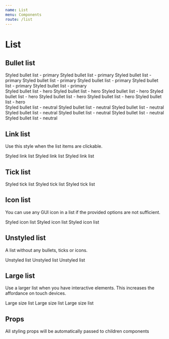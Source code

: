 ```yaml
---
name: List
menu: Components
route: /list
---
```



# List

## Bullet list

<Playground>
	<List>
		<ListItem appearance="primary">Styled bullet list - primary</ListItem>
		<ListItem>Styled bullet list - primary</ListItem>
		<ListItem>
			Styled bullet list - primary
			<List>
				<ListItem>Styled bullet list - primary</ListItem>
				<ListItem>Styled bullet list - primary</ListItem>
				<ListItem>Styled bullet list - primary</ListItem>
			</List>
		</ListItem>
		<ListItem>Styled bullet list - primary</ListItem>
	</List>
	<br />
	<List>
		<ListItem>Styled bullet list - hero</ListItem>
		<ListItem>Styled bullet list - hero</ListItem>
		<ListItem>
			Styled bullet list - hero
			<List>
				<ListItem>Styled bullet list - hero</ListItem>
				<ListItem>Styled bullet list - hero</ListItem>
				<ListItem>Styled bullet list - hero</ListItem>
			</List>
		</ListItem>
		<ListItem>Styled bullet list - hero</ListItem>
	</List>
	<br />
	<List appearance="neutral">
		<ListItem>Styled bullet list - neutral</ListItem>
		<ListItem>Styled bullet list - neutral</ListItem>
		<ListItem>
			Styled bullet list - neutral
			<List>
				<ListItem>Styled bullet list - neutral</ListItem>
				<ListItem>Styled bullet list - neutral</ListItem>
				<ListItem>Styled bullet list - neutral</ListItem>
			</List>
		</ListItem>
		<ListItem>Styled bullet list - neutral</ListItem>
	</List>
</Playground>

## Link list

Use this style when the list items are clickable.

<Playground>
	<List type="link">
		<ListItem>Styled link list</ListItem>
		<ListItem>Styled link list</ListItem>
		<ListItem>Styled link list</ListItem>
	</List>
</Playground>

## Tick list

<Playground>
	<List type="tick">
		<ListItem>Styled tick list</ListItem>
		<ListItem>Styled tick list</ListItem>
		<ListItem>Styled tick list</ListItem>
	</List>
</Playground>

## Icon list

You can use any GUI icon in a list if the provided options are not sufficient.

<Playground>
	<List type="icon" icon={AndroidIcon}>
		<ListItem>Styled icon list</ListItem>
		<ListItem>Styled icon list</ListItem>
		<ListItem>Styled icon list</ListItem>
	</List>
</Playground>

## Unstyled list

A list without any bullets, ticks or icons.

<Playground>
	<List type="unstyled">
		<ListItem>Unstyled list</ListItem>
		<ListItem>Unstyled list</ListItem>
		<ListItem>Unstyled list</ListItem>
	</List>
</Playground>

## Large list

Use a larger list when you have interactive elements. This increases the affordance on touch devices.

<Playground>
	<List spacing="large">
		<ListItem>Large size list</ListItem>
		<ListItem>Large size list</ListItem>
		<ListItem>Large size list</ListItem>
	</List>
</Playground>

## Props

All styling props will be automatically passed to children components

<Props of={List} />
